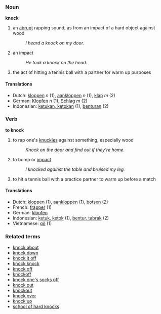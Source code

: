===Noun===
'''knock'''

#an [[abrupt]] rapping sound, as from an impact of a hard object against wood
#:''I heard a knock on my door.''
#an impact
#:''He took a knock on the head.''
#the act of hitting a tennis ball with a partner for warm up purposes

====Translations====
*Dutch: [[kloppen]] ''n'' (1), [[aankloppen]] ''n'' (1), [[klap]] ''m'' (2)
*German: [[Klopfen]] ''n'' (1), [[Schlag]] ''m'' (2)
*Indonesian: [[ketukan, ketokan]] (1), [[benturan]] (2)

===Verb===
'''to knock'''

#to rap one's [[knuckle]]s against something, especially wood
#:''Knock on the door and find out if they're home.''
#to bump or [[impact]]
#:''I knocked against the table and bruised my leg.''
#to hit a tennis ball with a practice partner to warm up before a match

====Translations====
*Dutch: [[kloppen]] (1), [[aankloppen]] (1), [[botsen]] (2)
*French: [[frapper]] (1)
*German: [[klopfen]]
*Indonesian: [[ketuk, ketok]] (1), [[bentur, tabrak]] (2)
*Vietnamese: [[gõ]] (1)
===Related terms===
*[[knock about]]
*[[knock down]]
*[[knock it off]]
*[[knock knock]]
*[[knock off]]
*[[knockoff]]
*[[knock one's socks off]]
*[[knock out]]
*[[knockout]]
*[[knock over]]
*[[knock up]]
*[[school of hard knocks]]